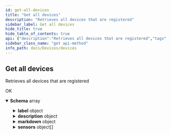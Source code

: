```yaml
---
id: get-all-devices
title: "Get all devices"
description: "Retrieves all devices that are registered"
sidebar_label: Get all devices
hide_title: true
hide_table_of_contents: true
api: {"description":"Retrieves all devices that are registered","tags":["devices"],"operationId":"get-all-devices","responses":{"200":{"description":"OK","content":{"application/json":{"schema":{"type":"array","items":{"type":"object","properties":{"id":{"type":"integer","description":"the id of the device"},"slug":{"type":"string","description":"the slug of the device"},"label":{"type":"object","properties":{"item":{"type":"array","items":{"type":"object","properties":{"languageCode":{"type":"string","description":"languageCode for the language of the label. e.g. `en`, `de`,...\n"},"text":{"type":"string","description":"the label text\n"},"translationId":{"type":"integer","description":"unique identifier of the translation item\n"}}}}}},"description":{"type":"object","properties":{"item":{"type":"array","items":{"type":"object","properties":{"languageCode":{"type":"string","description":"languageCode for the language of the description. e.g. `en`, `de`,...\n"},"text":{"type":"string","description":"the description text\n"},"translationId":{"type":"integer","description":"unique identifier of the translation item\n"}}}}}},"markdown":{"type":"object","properties":{"item":{"type":"array","items":{"type":"object","properties":{"languageCode":{"type":"string","description":"languageCode for the language of the markdown text. e.g. `en`, `de`,...\n"},"text":{"type":"string","description":"the markdown text\n"},"translationId":{"type":"integer","description":"unique identifier of the translation item\n"}}}}}},"sensors":{"type":"array","description":"all sensors that are compatible with the retrieved device\n","items":{"type":"object","properties":{"id":{"type":"integer","description":"the id of the sensor"},"slug":{"type":"string","description":"the slug of the device"},"manufacturer":{"type":"string","description":"the name of the manufacturer of the sensor e.g. `Bosch`, `Truebener GmbH` etc.\n"},"lifePeriod":{"type":"integer","description":"the estimated life period of the sensor in days\n"},"price":{"type":"integer","description":"the price of the sensor\n"},"validation":{"type":"boolean","description":"boolean that is true if the information is validated by an admin\n"},"image":{"type":"string","description":"the filename of the sensors image that can be accessed via /images/uploads/{filename}\n"},"datasheet":{"type":"string","description":"a link to the datasheet of the retrieved sensor\n"},"labelId":{"type":"integer","description":"unique identifier of the label\n"},"descriptionId":{"type":"integer","description":"unique identifier of the description\n"}}}},"image":{"type":"string","description":"the filename of the device's image that can be accessed via /images/uploads/{filename}\n"},"validation":{"type":"boolean","description":"boolean that is true if the information is validated by an admin\n"}}}}}}}},"method":"get","path":"/devices/all","servers":[{"url":"https://api.sensors.wiki","description":"Main (production) server"}],"info":{"title":"devices","version":"1.0.0"},"postman":{"name":"Get all devices","description":{"content":"Retrieves all devices that are registered","type":"text/plain"},"url":{"path":["devices","all"],"host":["{{baseUrl}}"],"query":[],"variable":[]},"header":[{"key":"Accept","value":"application/json"}],"method":"GET"}}
sidebar_class_name: "get api-method"
info_path: docs/Devices/devices
---
```



## Get all devices



Retrieves all devices that are registered

<div><ApiTabs><TabItem label={"200"} value={"200"}><div>

OK

</div><div><MimeTabs groupId={"mime-type"}><TabItem label={"application/json"} value={"application/json"}><SchemaTabs groupId={"schema-tabs"}><TabItem label={"Schema"} value={"Schema"}><details style={{}} data-collapsed={false} open={true}><summary style={{"textAlign":"left"}}><strong>Schema</strong><span style={{"opacity":"0.6"}}> array</span></summary><div style={{"textAlign":"left","marginLeft":"1rem"}}></div><ul style={{"marginLeft":"1rem"}}><SchemaItem collapsible={false} name={"id"} required={false} schemaDescription={"the id of the device"} schemaName={"integer"} qualifierMessage={undefined} defaultValue={undefined}></SchemaItem><SchemaItem collapsible={false} name={"slug"} required={false} schemaDescription={"the slug of the device"} schemaName={"string"} qualifierMessage={undefined} defaultValue={undefined}></SchemaItem><SchemaItem collapsible={true} className={"schemaItem"}><details style={{}}><summary style={{}}><strong>label</strong><span style={{"opacity":"0.6"}}> object</span></summary><div style={{"marginLeft":"1rem"}}><SchemaItem collapsible={true} className={"schemaItem"}><details style={{}}><summary style={{}}><strong>item</strong><span style={{"opacity":"0.6"}}> object[]</span></summary><div style={{"marginLeft":"1rem"}}><SchemaItem collapsible={false} name={"languageCode"} required={false} schemaDescription={"languageCode for the language of the label. e.g. `en`, `de`,...\n"} schemaName={"string"} qualifierMessage={undefined} defaultValue={undefined}></SchemaItem><SchemaItem collapsible={false} name={"text"} required={false} schemaDescription={"the label text\n"} schemaName={"string"} qualifierMessage={undefined} defaultValue={undefined}></SchemaItem><SchemaItem collapsible={false} name={"translationId"} required={false} schemaDescription={"unique identifier of the translation item\n"} schemaName={"integer"} qualifierMessage={undefined} defaultValue={undefined}></SchemaItem></div></details></SchemaItem></div></details></SchemaItem><SchemaItem collapsible={true} className={"schemaItem"}><details style={{}}><summary style={{}}><strong>description</strong><span style={{"opacity":"0.6"}}> object</span></summary><div style={{"marginLeft":"1rem"}}><SchemaItem collapsible={true} className={"schemaItem"}><details style={{}}><summary style={{}}><strong>item</strong><span style={{"opacity":"0.6"}}> object[]</span></summary><div style={{"marginLeft":"1rem"}}><SchemaItem collapsible={false} name={"languageCode"} required={false} schemaDescription={"languageCode for the language of the description. e.g. `en`, `de`,...\n"} schemaName={"string"} qualifierMessage={undefined} defaultValue={undefined}></SchemaItem><SchemaItem collapsible={false} name={"text"} required={false} schemaDescription={"the description text\n"} schemaName={"string"} qualifierMessage={undefined} defaultValue={undefined}></SchemaItem><SchemaItem collapsible={false} name={"translationId"} required={false} schemaDescription={"unique identifier of the translation item\n"} schemaName={"integer"} qualifierMessage={undefined} defaultValue={undefined}></SchemaItem></div></details></SchemaItem></div></details></SchemaItem><SchemaItem collapsible={true} className={"schemaItem"}><details style={{}}><summary style={{}}><strong>markdown</strong><span style={{"opacity":"0.6"}}> object</span></summary><div style={{"marginLeft":"1rem"}}><SchemaItem collapsible={true} className={"schemaItem"}><details style={{}}><summary style={{}}><strong>item</strong><span style={{"opacity":"0.6"}}> object[]</span></summary><div style={{"marginLeft":"1rem"}}><SchemaItem collapsible={false} name={"languageCode"} required={false} schemaDescription={"languageCode for the language of the markdown text. e.g. `en`, `de`,...\n"} schemaName={"string"} qualifierMessage={undefined} defaultValue={undefined}></SchemaItem><SchemaItem collapsible={false} name={"text"} required={false} schemaDescription={"the markdown text\n"} schemaName={"string"} qualifierMessage={undefined} defaultValue={undefined}></SchemaItem><SchemaItem collapsible={false} name={"translationId"} required={false} schemaDescription={"unique identifier of the translation item\n"} schemaName={"integer"} qualifierMessage={undefined} defaultValue={undefined}></SchemaItem></div></details></SchemaItem></div></details></SchemaItem><SchemaItem collapsible={true} className={"schemaItem"}><details style={{}}><summary style={{}}><strong>sensors</strong><span style={{"opacity":"0.6"}}> object[]</span></summary><div style={{"marginLeft":"1rem"}}><div style={{"marginTop":".5rem","marginBottom":".5rem"}}>

all sensors that are compatible with the retrieved device


</div><SchemaItem collapsible={false} name={"id"} required={false} schemaDescription={"the id of the sensor"} schemaName={"integer"} qualifierMessage={undefined} defaultValue={undefined}></SchemaItem><SchemaItem collapsible={false} name={"slug"} required={false} schemaDescription={"the slug of the device"} schemaName={"string"} qualifierMessage={undefined} defaultValue={undefined}></SchemaItem><SchemaItem collapsible={false} name={"manufacturer"} required={false} schemaDescription={"the name of the manufacturer of the sensor e.g. `Bosch`, `Truebener GmbH` etc.\n"} schemaName={"string"} qualifierMessage={undefined} defaultValue={undefined}></SchemaItem><SchemaItem collapsible={false} name={"lifePeriod"} required={false} schemaDescription={"the estimated life period of the sensor in days\n"} schemaName={"integer"} qualifierMessage={undefined} defaultValue={undefined}></SchemaItem><SchemaItem collapsible={false} name={"price"} required={false} schemaDescription={"the price of the sensor\n"} schemaName={"integer"} qualifierMessage={undefined} defaultValue={undefined}></SchemaItem><SchemaItem collapsible={false} name={"validation"} required={false} schemaDescription={"boolean that is true if the information is validated by an admin\n"} schemaName={"boolean"} qualifierMessage={undefined} defaultValue={undefined}></SchemaItem><SchemaItem collapsible={false} name={"image"} required={false} schemaDescription={"the filename of the sensors image that can be accessed via /images/uploads/{filename}\n"} schemaName={"string"} qualifierMessage={undefined} defaultValue={undefined}></SchemaItem><SchemaItem collapsible={false} name={"datasheet"} required={false} schemaDescription={"a link to the datasheet of the retrieved sensor\n"} schemaName={"string"} qualifierMessage={undefined} defaultValue={undefined}></SchemaItem><SchemaItem collapsible={false} name={"labelId"} required={false} schemaDescription={"unique identifier of the label\n"} schemaName={"integer"} qualifierMessage={undefined} defaultValue={undefined}></SchemaItem><SchemaItem collapsible={false} name={"descriptionId"} required={false} schemaDescription={"unique identifier of the description\n"} schemaName={"integer"} qualifierMessage={undefined} defaultValue={undefined}></SchemaItem></div></details></SchemaItem><SchemaItem collapsible={false} name={"image"} required={false} schemaDescription={"the filename of the device's image that can be accessed via /images/uploads/{filename}\n"} schemaName={"string"} qualifierMessage={undefined} defaultValue={undefined}></SchemaItem><SchemaItem collapsible={false} name={"validation"} required={false} schemaDescription={"boolean that is true if the information is validated by an admin\n"} schemaName={"boolean"} qualifierMessage={undefined} defaultValue={undefined}></SchemaItem></ul></details></TabItem><TabItem label={"Example (from schema)"} value={"Example (from schema)"}><ResponseSamples responseExample={"[\n  {\n    \"id\": 0,\n    \"slug\": \"string\",\n    \"label\": {\n      \"item\": [\n        {\n          \"languageCode\": \"string\",\n          \"text\": \"string\",\n          \"translationId\": 0\n        }\n      ]\n    },\n    \"description\": {\n      \"item\": [\n        {\n          \"languageCode\": \"string\",\n          \"text\": \"string\",\n          \"translationId\": 0\n        }\n      ]\n    },\n    \"markdown\": {\n      \"item\": [\n        {\n          \"languageCode\": \"string\",\n          \"text\": \"string\",\n          \"translationId\": 0\n        }\n      ]\n    },\n    \"sensors\": [\n      {\n        \"id\": 0,\n        \"slug\": \"string\",\n        \"manufacturer\": \"string\",\n        \"lifePeriod\": 0,\n        \"price\": 0,\n        \"validation\": true,\n        \"image\": \"string\",\n        \"datasheet\": \"string\",\n        \"labelId\": 0,\n        \"descriptionId\": 0\n      }\n    ],\n    \"image\": \"string\",\n    \"validation\": true\n  }\n]"} language={"json"}></ResponseSamples></TabItem></SchemaTabs></TabItem></MimeTabs></div></TabItem></ApiTabs></div>
      